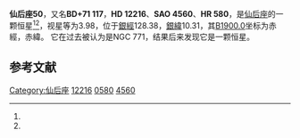 {{Starbox begin
| name = 仙后座50
}}
{{Starbox observe
| epoch = [[J2000.0|J2000.0]]
| constell = [[仙后座|仙后座]]<ref name=SIMBAD>{{cite web
 | url=http://simbad.u-strasbg.fr/simbad/sim-id?Ident=HR+580
 | title =Pulsating variable Star
 | publisher=Centre de Données astronomiques de Strasbourg
 | work=SIMBAD
 | accessdate=2012-07-13}}</ref><ref name=DATA>{{cite web
 | url=http://vizier.u-strasbg.fr/viz-bin/VizieR-5?-out.add=.&-source=5050&-corr=PK=HR&-out.max=9999&HR=580
 | title=VizieR Detailed Page
 | accessdate=2012-07-13
 | archive-date=2016-03-04
 | archive-url=https://web.archive.org/web/20160304234042/http://vizier.u-strasbg.fr/viz-bin/VizieR-5?-out.add=.&-source=5050&-corr=PK=HR&-out.max=9999&HR=580
 | dead-url=no
 }}</ref>
| 星官 = 
| ra = {{RA|2|3|26.1}}<ref name=SIMBAD /><ref name=DATA />
| dec = {{DEC|+72|25|17}}<ref name=SIMBAD /><ref name=DATA />
| appmag_v = 3.98<ref name=SIMBAD /><ref name=DATA />
}}
{{Starbox character
| class = A2V<ref name=SIMBAD /><ref name=DATA />
| b-v = -0.01<ref name=SIMBAD /><ref name=DATA />
| u-b = 0.03<ref name=SIMBAD /><ref name=DATA />
| r-i = 0<ref name=SIMBAD /><ref name=DATA />
| variable = 
}}
{{Starbox astrometry
| radial_v = 0.03
| prop_mo_ra = -14
| parallax = 
| p_error = 
}}
{{Starbox catalog
| names =BD+71 117，[[SAO星表|SAO]] 4560，[[HD星表|HD]] 12216，[[HR星表|HR]] 580}}
{{Starbox reference |Simbad=HR+580}}
{{Starbox end}}

'''仙后座50'''，又名'''BD+71 117'''，'''HD 12216'''、'''SAO 4560'''、'''HR 580'''，是[[仙后座|仙后座]]的一颗恒星<ref name=SIMBAD /><ref name=DATA />，视星等为3.98，位于[[銀道座標系|銀經]]128.38，[[銀道座標系|銀緯]]10.31，其[[B1900.0|B1900.0]]坐标为赤經{{RA|1|54|53.1}}，赤緯{{DEC|+71|10.31|15}}。
它在过去被认为是NGC 771，结果后来发现它是一颗恒星。
== 参考文献 ==
{{reflist}}

{{star-stub}}

{{仙后座恒星}}
[[Category:仙后座|Category:仙后座]]
[[Category:HD和HDE天體|12216]]
[[Category:HR天體|0580]]
[[Category:SAO天體|4560]]
